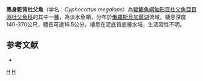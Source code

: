 {{Speciesbox 
| taxon = Cyphocottus megalops
| status = NE
| status_system = IUCN3.1
| authority = [[Gratzianov|Gratzianov]], 1902
| synonyms = *''Cottus megalops'' <small>Gratzianov, 1902</small>
*''Limnocottus megalops'' <small>Gratzianov, 1902</small>
*''Limnocottus kozovi'' <small>Taliev, 1946</small>
}}

'''黑身駝背杜父魚'''（学名：''Cyphocottus megalops''）為[[輻鰭魚綱|輻鰭魚綱]][[鮋形目|鮋形目]][[杜父魚亞目|杜父魚亞目]][[淵杜父魚科|淵杜父魚科]]的其中一[[種|種]]，為淡水魚類，分布於[[俄羅斯|俄羅斯]][[貝加爾湖|貝加爾湖]]流域，棲息深度140-370公尺，體長可達16.5公分，棲息在泥底質底層水域，生活習性不明。

==参考文献==
*{{FishBase_species|genus=Cyphocottus|species=megalops |year=2014|month=5}}

{{Taxonbar|from=Q5903751}}

[[Category:駝背杜父魚屬|H]]
[[Category:1902年描述的魚類|H]]